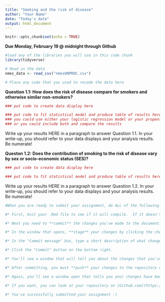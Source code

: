 ```yaml
---
title: "Smoking and the risk of disease"
author: "Your Name"
date: "Today's date"
output: html_document
---
```


```r
knitr::opts_chunk$set(echo = TRUE)
```

**Due Monday, February 19 @ midnight through Github**

```r
#load any of the libraries you will use in this code chunk
library(tidyverse)

```

```r
# Read in the data
nmes_data <- read_csv("nmesUNPROC.csv")
```

```r
# Place any code that you used to recode the data here

```

**Question 1.1: How does the risk of disease compare for smokers and otherwise similar non-smokers?**

```r
### put code to create data display here

```

```r
### put code to fit statistical model and produce table of results here
### you could use either your logistic regression model or your propensity scores model
### or you could include both and compare the results

```

Write up your results HERE in a paragraph to answer Question 1.1.  In your write-up, you should refer to your data displays and your analysis results.  Be numerate!

**Queston 1.2: Does the contribution of smoking to the risk of disease vary by sex or socio-economic status (SES)?**

```r
### put code to create data display here

```

```r
### put code to fit statistical model and produce table of results here

```

Write up your results HERE in a paragraph to answer Question 1.2.  In your write-up, you should refer to your data displays and your analysis results.  Be numerate!

```r
#When you are ready to submit your assignment, do ALL of the following:

#* First, knit your .Rmd file to see if it will compile.  If it doesn't knit, you can still follow the steps below to submit your assignment, but please try to resolve the knitting issues before you submit.  You can reach out to use at phbiostats@jhu.edu for help!

#* Next you need to **commit** the changes you've made to the document.  Click the colorful Git button at the top of the RStudio window and select "Commit" from the menu.

#* In the window that opens, **stage** your changes by clicking the check boxes next to the `Asst1-4.Rmd` file.

#* In the "Commit message" box, type a short description of what changes you've made, something like: `Completed assignment`

#* Click the "Commit" button on the bottom right.

#* You'll see a window that will tell you about the changes that you've made.  Click "Close" to close the window.  You've successfully committed! You can close this commit window now.

#* After committing, you must **push** your changes to the repository on Github.  Do this by clicking the colorful Git button again and select "Push Branch".  

#* Again, you'll see a window open that tells you your changes have been pushed!

#* If you want, you can look at your repository on [Github.com](https://github.com/) and should be able to see your changes there!  

#* You've successfully submitted your assignment :)
```

